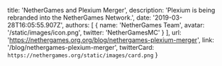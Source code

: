   title: 'NetherGames and Plexium Merger',
  description: 'Plexium is being rebranded into the NetherGames Network.',
  date: '2019-03-28T16:05:55.907Z',
  authors: [
    {
      name: 'NetherGames Team',
      avatar: '/static/images/icon.png',
      twitter: 'NetherGamesMC'
    }
  ],
  url: 'https://nethergames.org.org/blog/nethergames-plexium-merger',
  link: '/blog/nethergames-plexium-merger',
  twitterCard: `https://nethergames.org/static/images/card.png`
}
